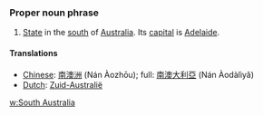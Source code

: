 ===Proper noun phrase===
#[[State]] in the [[south]] of [[Australia]]. Its [[capital]] is [[Adelaide]].
====Translations====
*[[Chinese]]: [[南澳洲]] (Nán Àozhōu); full: [[南澳大利亞]] (Nán Àodàlìyǎ)
*[[Dutch]]: [[Zuid-Australië]]

[[w:South Australia]]